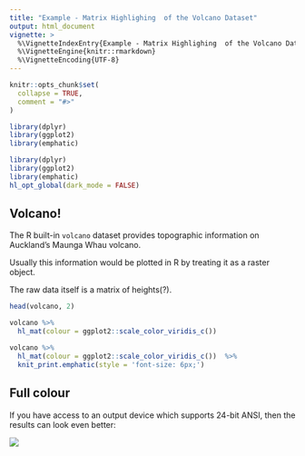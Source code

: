 ```yaml
---
title: "Example - Matrix Highlighing  of the Volcano Dataset"
output: html_document
vignette: >
  %\VignetteIndexEntry{Example - Matrix Highlighing  of the Volcano Dataset}
  %\VignetteEngine{knitr::rmarkdown}
  %\VignetteEncoding{UTF-8}
---
```


```r
knitr::opts_chunk$set(
  collapse = TRUE,
  comment = "#>"
)

library(dplyr)
library(ggplot2)
library(emphatic)
```

```r
library(dplyr)
library(ggplot2)
library(emphatic)
hl_opt_global(dark_mode = FALSE)
```

Volcano!
------------------------------------------------------------------------------

The R built-in `volcano` dataset provides topographic information on Auckland's
Maunga Whau volcano.

Usually this information would be plotted in R by treating it as a raster object.

The raw data itself is a matrix of heights(?).

```r
head(volcano, 2)
```



```r
volcano %>%
  hl_mat(colour = ggplot2::scale_color_viridis_c()) 
```



```r
volcano %>%
  hl_mat(colour = ggplot2::scale_color_viridis_c())  %>%
  knit_print.emphatic(style = 'font-size: 6px;')
```


## Full colour

If you have access to an output device which supports 24-bit ANSI, then the 
results can look even better:

<img src="figures/volcano.png" />







